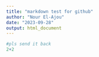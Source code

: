 ```yaml
---
title: "markdown test for github"
author: "Nour El-Ajou"
date: "2023-09-28"
output: html_document
---
```



```r
#pls send it back
2+2
```

